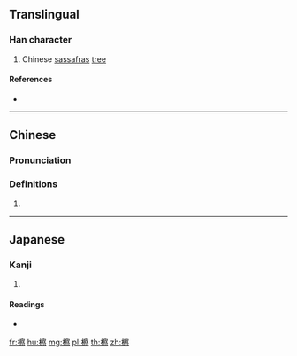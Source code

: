 ==Translingual==

===Han character===
{{Han char|rn=75|rad=木|as=14|sn=18|four=|canj=DJBF|ids=⿰木察}}

# Chinese [[sassafras]] [[tree]] {{gloss|{{taxlink|Sassafras tzumu|species|noshow=1}}}}

====References====
* {{Han ref|kx=0558.110|dkj=15709|hdz=21311.010|uh=6AAB|ud=27307}}

----

==Chinese==
{{zh-forms}}

===Pronunciation===
{{zh-pron
|m=chá
|c=caat3
|mc=
|oc=
|ma=
|cat=pn
}}

===Definitions===
# {{rfdef|lang=zh}}

----

==Japanese==

===Kanji===
{{ja-kanji|grade=|rs=木14}}

# {{defn|lang=ja|sort=木14}}

====Readings====
* {{ja-readings|on=[[さつ]] (satsu)|kun=[[しんばしら]] (shimbashira)}}

[[fr:檫]]
[[hu:檫]]
[[mg:檫]]
[[pl:檫]]
[[th:檫]]
[[zh:檫]]